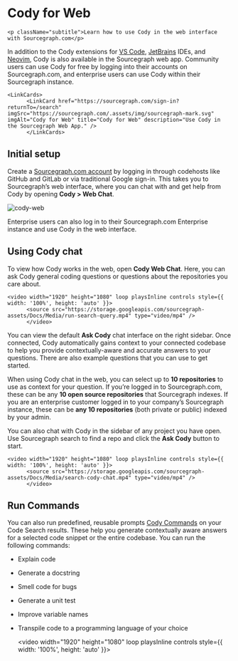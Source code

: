 # Cody for Web

    <p className="subtitle">Learn how to use Cody in the web interface with Sourcegraph.com</p>

In addition to the Cody extensions for [VS Code](/cody/clients/install-vscode), [JetBrains](/cody/clients/install-jetbrains) IDEs, and [Neovim](/cody/clients/install-neovim), Cody is also available in the Sourcegraph web app. Community users can use Cody for free by logging into their accounts on Sourcegraph.com, and enterprise users can use Cody within their Sourcegraph instance.

    <LinkCards>
          <LinkCard href="https://sourcegraph.com/sign-in?returnTo=/search" imgSrc="https://sourcegraph.com/.assets/img/sourcegraph-mark.svg" imgAlt="Cody for Web" title="Cody for Web" description="Use Cody in the Sourcegraph Web App." />
          </LinkCards>

## Initial setup

Create a [Sourcegraph.com account](https://sourcegraph.com/sign-up) by logging in through codehosts like GitHub and GitLab or via traditional Google sign-in. This takes you to Sourcegraph’s web interface, where you can chat with and get help from Cody by opening **Cody > Web Chat**.

![cody-web](https://storage.googleapis.com/sourcegraph-assets/Docs/cody-web.png)

Enterprise users can also log in to their Sourcegraph.com Enterprise instance and use Cody in the web interface.

## Using Cody chat

To view how Cody works in the web, open **Cody Web Chat**. Here, you can ask Cody general coding questions or questions about the repositories you care about.

    <video width="1920" height="1080" loop playsInline controls style={{ width: '100%', height: 'auto' }}>
          <source src="https://storage.googleapis.com/sourcegraph-assets/Docs/Media/run-search-query.mp4" type="video/mp4" />
          </video>

You can view the default **Ask Cody** chat interface on the right sidebar. Once connected, Cody automatically gains context to your connected codebase to help you provide contextually-aware and accurate answers to your questions. There are also example questions that you can use to get started.

When using Cody chat in the web, you can select up to **10 repositories** to use as context for your question. If you’re logged in to Sourcegraph.com, these can be any **10 open source repositories** that Sourcegraph indexes. If you are an enterprise customer logged in to your company’s Sourcegraph instance, these can be **any 10 repositories** (both private or public) indexed by your admin.

You can also chat with Cody in the sidebar of any project you have open. Use Sourcegraph search to find a repo and click the **Ask Cody** button to start.

    <video width="1920" height="1080" loop playsInline controls style={{ width: '100%', height: 'auto' }}>
          <source src="https://storage.googleapis.com/sourcegraph-assets/Docs/Media/search-cody-chat.mp4" type="video/mp4" />
          </video>

## Run Commands

You can also run predefined, reusable prompts [Cody Commands](/cody/capabilities/commands) on your Code Search results. These help you generate contextually aware answers for a selected code snippet or the entire codebase. You can run the following commands:

- Explain code
- Generate a docstring
- Smell code for bugs
- Generate a unit test
- Improve variable names
- Transpile code to a programming language of your choice

    <video width="1920" height="1080" loop playsInline controls style={{ width: '100%', height: 'auto' }}>
          <source src="https://storage.googleapis.com/sourcegraph-assets/Docs/Media/cody-commands-sg.mp4" type="video/mp4" />
          </video>

